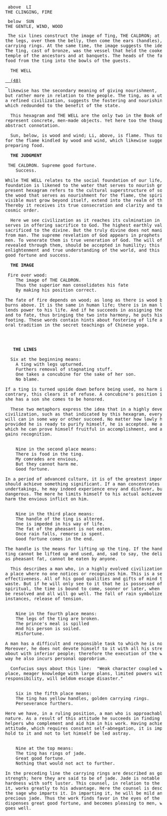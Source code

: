 <pre>
 above  LI
THE CLINGING, FIRE
</pre>
<pre>
 below  SUN
THE GENTLE, WIND, WOOD
</pre>
<pre>
 The six lines construct the image of Ting, THE CALDRON; at the bottom are 
the legs, over them the belly, then come the ears (handles), and at the top the 
carrying rings. At the same time, the image suggests the idea of nourishment. 
The ting, cast of bronze, was the vessel that held the cooked viands in the 
temple of the ancestors and at banquets. The heads of the family served the 
food from the ting into the bowls of the guests.

  THE WELL
 <a href="48.html">
  (48)
 </a>
 likewise has the secondary meaning of giving nourishment, 
but rather more in relation to the people. The ting, as a utensil pertaining to 
a refined civilization, suggests the fostering and nourishing of able men, 
which redounded to the benefit of the state.

  This hexagram and THE WELL are the only two in the Book of Changes that 
represent concrete, men-made objects. Yet here too the thought has its 
abstract connotation.

  Sun, below, is wood and wind; Li, above, is flame. Thus together they stand 
for the flame kindled by wood and wind, which likewise suggests the idea of 
preparing food.
 <b>
  THE JUDGMENT
 </b>
 THE CALDRON. Supreme good fortune.
	Success.

While THE WELL relates to the social foundation of our life, and this 
foundation is likened to the water that serves to nourish growing wood, the 
present hexagram refers to the cultural superstructure of society. Here it is 
the wood that serves as nourishment for the flame, the spirit. All that is 
visible must grow beyond itself, extend into the realm of the invisible. 
Thereby it receives its true consecration and clarity and takes firm root in the 
cosmic order.

  Here we see civilization as it reaches its culmination in religion. The ting 
serves in offering sacrifice to God. The highest earthly values must be 
sacrificed to the divine. But the truly divine does not manifest itself apart 
from man. The supreme revelation of God appears in prophets and holy 
men. To venerate them is true veneration of God. The will of God, as 
revealed through them, should be accepted in humility; this brings inner 
enlightenment and true understanding of the world, and this leads to great 
good fortune and success.
 <b>
  THE IMAGE
 </b>
 Fire over wood:
	The image of THE CALDRON.
	Thus the superior man consolidates his fate 
	By making his position correct.

The fate of fire depends on wood; as long as there is wood below, the fire 
burns above. It is the same in human life; there is in man likewise a fate that 
lends power to his life. And if he succeeds in assigning the right place to life 
and to fate, thus bringing the two into harmony, he puts his fate on a firm 
footing. These words contain hints about fostering of life as handed on by 
oral tradition in the secret teachings of Chinese yoga.
 <p>
  <b>
   THE LINES
  </b>
  Six at the beginning means:
	A ting with legs upturned.
	Furthers removal of stagnating stuff.
	One takes a concubine for the sake of her son.
	No blame.

If a ting is turned upside down before being used, no harm is done-on the 
contrary, this clears it of refuse. A concubine&#39;s position is lowly, but because 
she has a son she comes to be honored.

  These two metaphors express the idea that in a highly developed 
civilization, such as that indicated by this hexagram, every person of good 
will can in some way or other succeed. No matter how lowly he may be, 
provided he is ready to purify himself, he is accepted. He attains a station in 
which he can prove himself fruitful in accomplishment, and as a result he 
gains recognition.


	Nine in the second place means:
	There is food in the ting.
	My comrades are envious,
	But they cannot harm me.
	Good fortune.

In a period of advanced culture, it is of the greatest importance that one 
should achieve something significant. If a man concentrates on such real 
undertakings, he may indeed experience envy and disfavor, but that is not 
dangerous. The more he limits himself to his actual achievements, the less 
harm the envious inflict on him.


	Nine in the third place means:
	The handle of the ting is altered.
	One is impeded in his way of life.
	The fat of the pheasant is not eaten.
	Once rain falls, remorse is spent.
	Good fortune comes in the end.

The handle is the means for lifting up the ting. If the handle is altered, the 
ting cannot be lifted up and used, and, sad to say, the delicious food in it, such 
as pheasant fat, cannot be eaten by anyone.

  This describes a man who, in a highly evolved civilization, finds himself in 
a place where no one notices or recognizes him. This is a severe block to his 
effectiveness. All of his good qualities and gifts of mind thus needlessly go to 
waste. But if he will only see to it that he is possessed of something truly 
spiritual, the time is bound to come, sooner or later, when the difficulties will 
be resolved and all will go well. The fall of rain symbolizes here, as in other 
instances, release of tension.


	Nine in the fourth place means:
	The legs of the ting are broken.
	The prince&#39;s meal is spilled
	And his person is soiled.
	Misfortune.

A man has a difficult and responsible task to which he is not adequate. 
Moreover, he does not devote himself to it with all his strength but goes 
about with inferior people; therefore the execution of the work fails. In this 
way he also incurs personal opprobrium.

  Confucius says about this line:  &#34;Weak character coupled with honored 
place, meager knowledge with large plans, limited powers with heavy 
responsibility, will seldom escape disaster.&#34;


	Six in the fifth place means:
	The ting has yellow handles, golden carrying rings.
	Perseverance furthers.

Here we have, in a ruling position, a man who is approachable and modest in 
nature. As a result of this attitude he succeeds in finding strong and able 
helpers who complement and aid him in his work. Having achieved this 
attitude, which requires constant self-abnegation, it is important for him to 
hold to it and not to let himself be led astray.


	Nine at the top means:
	The ting has rings of jade.
	Great good fortune.
	Nothing that would not act to further.

In the preceding line the carrying rings are described as golden, to denote their 
strength; here they are said to be of jade. Jade is notable for its combination of 
hardness with soft luster. This counsel, in relation to the man who is open to 
it, works greatly to his advantage. Here the counsel is described in relation to 
the sage who imparts it. In imparting it, he will be mild and pure, like 
precious jade. Thus the work finds favor in the eyes of the Deity, who 
dispenses great good fortune, and becomes pleasing to men, wherefore all 
goes well.
 </p>
</pre>
<pre>
</pre>
